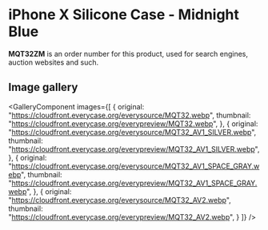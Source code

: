 
# iPhone X Silicone Case - Midnight Blue

<Callout type='info' emoji='👉🏻'>**MQT32ZM** is an order number for this product, used for search engines, auction websites and such.</Callout>

## Image gallery

<GalleryComponent
    images={[
      {
        original: "https://cloudfront.everycase.org/everysource/MQT32.webp",
        thumbnail: "https://cloudfront.everycase.org/everypreview/MQT32.webp",
      },
      {
        original: "https://cloudfront.everycase.org/everysource/MQT32_AV1_SILVER.webp",
        thumbnail: "https://cloudfront.everycase.org/everypreview/MQT32_AV1_SILVER.webp",
      },
      {
        original: "https://cloudfront.everycase.org/everysource/MQT32_AV1_SPACE_GRAY.webp",
        thumbnail: "https://cloudfront.everycase.org/everypreview/MQT32_AV1_SPACE_GRAY.webp",
      },
      {
        original: "https://cloudfront.everycase.org/everysource/MQT32_AV2.webp",
        thumbnail: "https://cloudfront.everycase.org/everypreview/MQT32_AV2.webp",
      }
    ]}
  />
